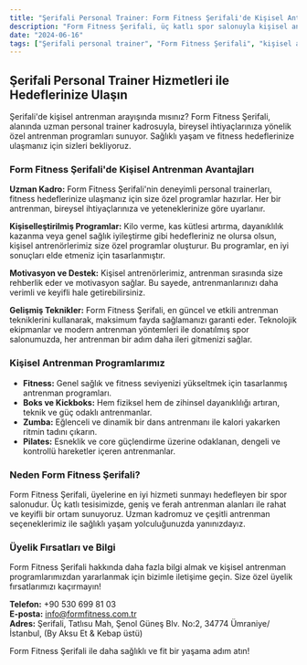 ```yaml
---
title: "Şerifali Personal Trainer: Form Fitness Şerifali'de Kişisel Antrenman"
description: "Form Fitness Şerifali, üç katlı spor salonuyla kişisel antrenmanlar, fitness, boks, kickboks, zumba ve pilates dersleri ile hizmetinizde. Uzman kadromuzla kişisel hedeflerinize ulaşın!"
date: "2024-06-16"
tags: ["Şerifali personal trainer", "Form Fitness Şerifali", "kişisel antrenman", "fitness merkezi", "sağlıklı yaşam"]
---
```


## Şerifali Personal Trainer Hizmetleri ile Hedeflerinize Ulaşın

Şerifali'de kişisel antrenman arayışında mısınız? Form Fitness Şerifali, alanında uzman personal trainer kadrosuyla, bireysel ihtiyaçlarınıza yönelik özel antrenman programları sunuyor. Sağlıklı yaşam ve fitness hedeflerinize ulaşmanız için sizleri bekliyoruz.

### Form Fitness Şerifali'de Kişisel Antrenman Avantajları

**Uzman Kadro:** Form Fitness Şerifali'nin deneyimli personal trainerları, fitness hedeflerinize ulaşmanız için size özel programlar hazırlar. Her bir antrenman, bireysel ihtiyaçlarınıza ve yeteneklerinize göre uyarlanır.

**Kişiselleştirilmiş Programlar:** Kilo verme, kas kütlesi artırma, dayanıklılık kazanma veya genel sağlık iyileştirme gibi hedefleriniz ne olursa olsun, kişisel antrenörlerimiz size özel programlar oluşturur. Bu programlar, en iyi sonuçları elde etmeniz için tasarlanmıştır.

**Motivasyon ve Destek:** Kişisel antrenörlerimiz, antrenman sırasında size rehberlik eder ve motivasyon sağlar. Bu sayede, antrenmanlarınızı daha verimli ve keyifli hale getirebilirsiniz.

**Gelişmiş Teknikler:** Form Fitness Şerifali, en güncel ve etkili antrenman tekniklerini kullanarak, maksimum fayda sağlamanızı garanti eder. Teknolojik ekipmanlar ve modern antrenman yöntemleri ile donatılmış spor salonumuzda, her antrenman bir adım daha ileri gitmenizi sağlar.

### Kişisel Antrenman Programlarımız

- **Fitness:** Genel sağlık ve fitness seviyenizi yükseltmek için tasarlanmış antrenman programları.
- **Boks ve Kickboks:** Hem fiziksel hem de zihinsel dayanıklılığı artıran, teknik ve güç odaklı antrenmanlar.
- **Zumba:** Eğlenceli ve dinamik bir dans antrenmanı ile kalori yakarken ritmin tadını çıkarın.
- **Pilates:** Esneklik ve core güçlendirme üzerine odaklanan, dengeli ve kontrollü hareketler içeren antrenmanlar.

### Neden Form Fitness Şerifali?

Form Fitness Şerifali, üyelerine en iyi hizmeti sunmayı hedefleyen bir spor salonudur. Üç katlı tesisimizde, geniş ve ferah antrenman alanları ile rahat ve keyifli bir ortam sunuyoruz. Uzman kadromuz ve çeşitli antrenman seçeneklerimiz ile sağlıklı yaşam yolculuğunuzda yanınızdayız.

### Üyelik Fırsatları ve Bilgi

Form Fitness Şerifali hakkında daha fazla bilgi almak ve kişisel antrenman programlarımızdan yararlanmak için bizimle iletişime geçin. Size özel üyelik fırsatlarımızı kaçırmayın!

**Telefon:** +90 530 699 81 03  
**E-posta:** info@formfitness.com.tr  
**Adres:** Şerifali, Tatlısu Mah, Şenol Güneş Blv. No:2, 34774 Ümraniye/İstanbul, (By Aksu Et & Kebap üstü)

Form Fitness Şerifali ile daha sağlıklı ve fit bir yaşama adım atın!